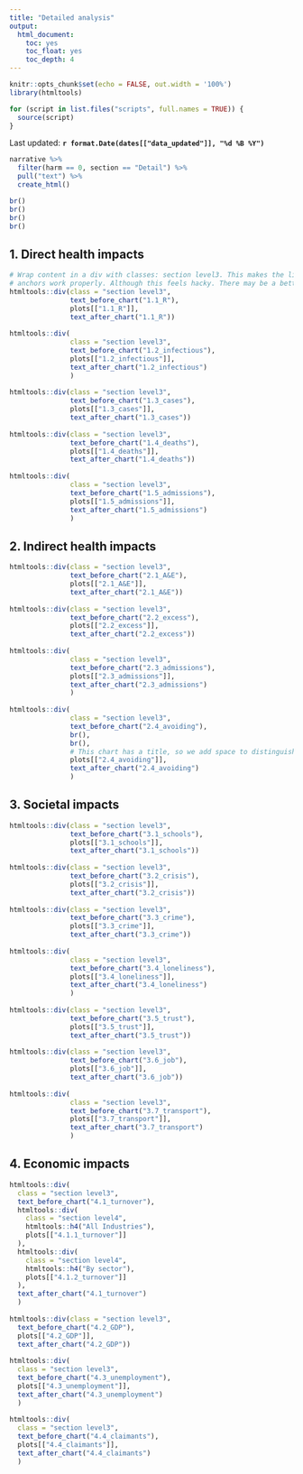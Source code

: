 ---
title: "Detailed analysis"
output:
  html_document:
    toc: yes
    toc_float: yes
    toc_depth: 4
---


```{r setup, include=FALSE}
knitr::opts_chunk$set(echo = FALSE, out.width = '100%')
library(htmltools)

for (script in list.files("scripts", full.names = TRUE)) {
  source(script)
}
```

Last updated: **`r format.Date(dates[["data_updated"]], "%d %B %Y")`**

```{r}
narrative %>% 
  filter(harm == 0, section == "Detail") %>% 
  pull("text") %>%
  create_html()

br()
br()
br()
br()

```

## 1. Direct health impacts


```{r}
# Wrap content in a div with classes: section level3. This makes the link
# anchors work properly. Although this feels hacky. There may be a better way.
htmltools::div(class = "section level3",
               text_before_chart("1.1_R"),
               plots[["1.1_R"]],
               text_after_chart("1.1_R"))
               
htmltools::div(
               class = "section level3",
               text_before_chart("1.2_infectious"),
               plots[["1.2_infectious"]],
               text_after_chart("1.2_infectious")
               )
               
htmltools::div(class = "section level3",
               text_before_chart("1.3_cases"),
               plots[["1.3_cases"]],
               text_after_chart("1.3_cases"))
               
htmltools::div(class = "section level3",
               text_before_chart("1.4_deaths"),
               plots[["1.4_deaths"]],
               text_after_chart("1.4_deaths"))
               
htmltools::div(
               class = "section level3",
               text_before_chart("1.5_admissions"),
               plots[["1.5_admissions"]],
               text_after_chart("1.5_admissions")
               )
```

## 2. Indirect health impacts

```{r}

htmltools::div(class = "section level3",
               text_before_chart("2.1_A&E"),
               plots[["2.1_A&E"]],
               text_after_chart("2.1_A&E"))
               
htmltools::div(class = "section level3",
               text_before_chart("2.2_excess"),
               plots[["2.2_excess"]],
               text_after_chart("2.2_excess"))
               
htmltools::div(
               class = "section level3",
               text_before_chart("2.3_admissions"),
               plots[["2.3_admissions"]],
               text_after_chart("2.3_admissions")
               )
               
htmltools::div(
               class = "section level3",
               text_before_chart("2.4_avoiding"),
               br(),
               br(),
               # This chart has a title, so we add space to distinguish it from text above
               plots[["2.4_avoiding"]],
               text_after_chart("2.4_avoiding")
               )
```

## 3. Societal impacts

```{r}
htmltools::div(class = "section level3",
               text_before_chart("3.1_schools"),
               plots[["3.1_schools"]],
               text_after_chart("3.1_schools"))
               
htmltools::div(class = "section level3",
               text_before_chart("3.2_crisis"),
               plots[["3.2_crisis"]],
               text_after_chart("3.2_crisis"))
               
htmltools::div(class = "section level3",
               text_before_chart("3.3_crime"),
               plots[["3.3_crime"]],
               text_after_chart("3.3_crime"))
               
htmltools::div(
               class = "section level3",
               text_before_chart("3.4_loneliness"),
               plots[["3.4_loneliness"]],
               text_after_chart("3.4_loneliness")
               )
               
htmltools::div(class = "section level3",
               text_before_chart("3.5_trust"),
               plots[["3.5_trust"]],
               text_after_chart("3.5_trust"))
               
htmltools::div(class = "section level3",
               text_before_chart("3.6_job"),
               plots[["3.6_job"]],
               text_after_chart("3.6_job"))
               
htmltools::div(
               class = "section level3",
               text_before_chart("3.7_transport"),
               plots[["3.7_transport"]],
               text_after_chart("3.7_transport")
               )
```

## 4. Economic impacts

```{r}
htmltools::div(
  class = "section level3",
  text_before_chart("4.1_turnover"),
  htmltools::div(
    class = "section level4",
    htmltools::h4("All Industries"),
    plots[["4.1.1_turnover"]]
  ),
  htmltools::div(
    class = "section level4",
    htmltools::h4("By sector"),
    plots[["4.1.2_turnover"]]
  ),
  text_after_chart("4.1_turnover")
  )
  
htmltools::div(class = "section level3",
  text_before_chart("4.2_GDP"),
  plots[["4.2_GDP"]],
  text_after_chart("4.2_GDP"))
  
htmltools::div(
  class = "section level3",
  text_before_chart("4.3_unemployment"),
  plots[["4.3_unemployment"]],
  text_after_chart("4.3_unemployment")
  )
  
htmltools::div(
  class = "section level3",
  text_before_chart("4.4_claimants"),
  plots[["4.4_claimants"]],
  text_after_chart("4.4_claimants")
  )
```